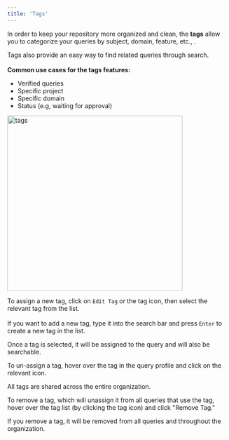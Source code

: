 ```yaml
---
title: 'Tags'
---
```


In order to keep your repository more organized and clean, the **tags** allow you to categorize your queries by subject, domain, feature, etc., .

 Tags also provide an easy way to find related queries through search. <br></br>**Common use cases for the tags features:**

- Verified queries
- Specific  project
- Specific domain
- Status (e.g, waiting for approval)

 <img src="/images/tags.png" 
   alt = "tags"
   width="400" />

   To assign a new tag, click on `Edit Tag` or the tag icon, then select the relevant tag from the list. 
   <br></br>If you want to add a new tag, type it into the search bar and press `Enter` to create a new tag in the list.

Once a tag is selected, it will be assigned to the query and will also be searchable.

To un-assign a tag, hover over the tag in the query profile and click on the relevant icon.

<Note> All tags are shared across the entire organization.</Note>


To remove a tag, which will unassign it from all queries that use the tag, hover over the tag list (by clicking the tag icon) and click "Remove Tag."

<Warning> If you remove a tag, it will be removed from all queries and throughout the organization.</Warning>

